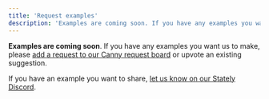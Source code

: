 ```yaml
---
title: 'Request examples'
description: 'Examples are coming soon. If you have any examples you want us to make, please add a request or upvote an existing suggestion.'
---
```


**Examples are coming soon**. If you have any examples you want us to make, please [add a request to our Canny request board](https://feedback.stately.ai/examples) or upvote an existing suggestion. 

If you have an example you want to share, [let us know on our Stately Discord](https://discord.gg/xstate).
